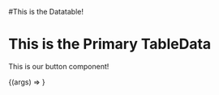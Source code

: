 
<Meta title="Components/TableData" component={TableData} />

#This is the Datatable!

# This is the Primary TableData
This is our button component!

<Canvas>
  <Story
    name="Primary"
    args={{
      ...TableData.defaultProps
    }}
  >
    {(args) => <TableData {...args} />}
  </Story>
</Canvas>

<ArgsTable of={TableData} />